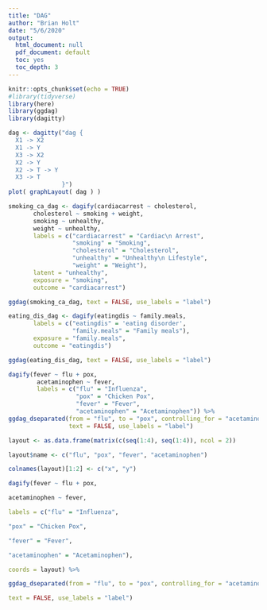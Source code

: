 ```yaml
---
title: "DAG"
author: "Brian Holt"
date: "5/6/2020"
output:
  html_document: null
  pdf_document: default
  toc: yes
  toc_depth: 3
---
```


```r
knitr::opts_chunk$set(echo = TRUE)
#library(tidyverse)
library(here)
library(ggdag)
library(dagitty)
```


```r
dag <- dagitty("dag {
  X1 -> X2
  X1 -> Y
  X3 -> X2
  X2 -> Y
  X2 -> T -> Y
  X3 -> T
               }")
plot( graphLayout( dag ) )
```

```r
smoking_ca_dag <- dagify(cardiacarrest ~ cholesterol,
       cholesterol ~ smoking + weight,
       smoking ~ unhealthy,
       weight ~ unhealthy,
       labels = c("cardiacarrest" = "Cardiac\n Arrest", 
                  "smoking" = "Smoking",
                  "cholesterol" = "Cholesterol",
                  "unhealthy" = "Unhealthy\n Lifestyle",
                  "weight" = "Weight"),
       latent = "unhealthy",
       exposure = "smoking",
       outcome = "cardiacarrest")

ggdag(smoking_ca_dag, text = FALSE, use_labels = "label")
```




```r
eating_dis_dag <- dagify(eatingdis ~ family.meals,
       labels = c("eatingdis" = 'eating disorder', 
                  "family.meals" = "Family meals"),
       exposure = "family.meals",
       outcome = "eatingdis")

ggdag(eating_dis_dag, text = FALSE, use_labels = "label")
```

```r
dagify(fever ~ flu + pox, 
        acetaminophen ~ fever,
        labels = c("flu" = "Influenza",
                   "pox" = "Chicken Pox",
                   "fever" = "Fever",
                   "acetaminophen" = "Acetaminophen")) %>% 
ggdag_dseparated(from = "flu", to = "pox", controlling_for = "acetaminophen",
                 text = FALSE, use_labels = "label")
```


```r
layout <- as.data.frame(matrix(c(seq(1:4), seq(1:4)), ncol = 2))

layout$name <- c("flu", "pox", "fever", "acetaminophen")

colnames(layout)[1:2] <- c("x", "y")

dagify(fever ~ flu + pox,

acetaminophen ~ fever,

labels = c("flu" = "Influenza",

"pox" = "Chicken Pox",

"fever" = "Fever",

"acetaminophen" = "Acetaminophen"),

coords = layout) %>%

ggdag_dseparated(from = "flu", to = "pox", controlling_for = "acetaminophen",

text = FALSE, use_labels = "label")
```

